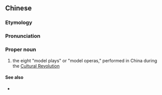 {{wikipedia|Eight model plays}}
==Chinese==
{{zh-forms|s=样板戏|type=21}}

===Etymology===
{{rfe|lang=zh}}

===Pronunciation===
{{zh-pron
|m=Yàngbǎnxì
|cat=pn
}}

===Proper noun===
{{zh-proper noun}}

# the eight "model plays" or "model operas," performed in China during the [[Cultural Revolution]]

====See also====
* {{zh-l|八個樣板戲}}

{{zh-cat|Music}}